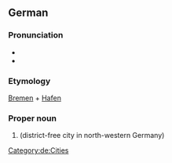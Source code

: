 ==German==
{{wikipedia}}
{{wikipedia|lang=de}}

===Pronunciation===
* {{IPA|lang=de|/bʁeːmɐˈhaːfən/}}
* {{audio|De-Bremerhaven.ogg|Audio|lang=de}}

===Etymology===
[[Bremen]] + [[Hafen]]

===Proper noun===
{{de-proper noun}}

# {{l|en|Bremerhaven}} (district-free city in north-western Germany)

[[Category:de:Cities]]